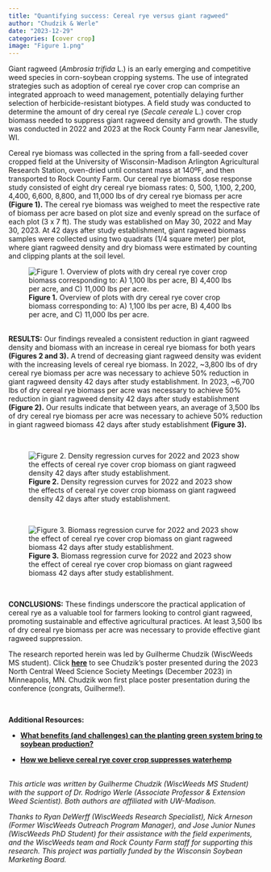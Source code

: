 ```yaml
---
title: "Quantifying success: Cereal rye versus giant ragweed"
author: "Chudzik & Werle"
date: "2023-12-29"
categories: [cover crop]
image: "Figure 1.png"
---
```


Giant ragweed (*Ambrosia trifida* L.) is an early emerging and competitive weed species in corn-soybean cropping systems. The use of integrated strategies such as adoption of cereal rye cover crop can comprise an integrated approach to weed management, potentially delaying further selection of herbicide-resistant biotypes. A field study was conducted to determine the amount of dry cereal rye (*Secale cereale* L.) cover crop biomass needed to suppress giant ragweed density and growth. The study was conducted in 2022 and 2023 at the Rock County Farm near Janesville, WI.

Cereal rye biomass was collected in the spring from a fall-seeded cover cropped field at the University of Wisconsin-Madison Arlington Agricultural Research Station, oven-dried until constant mass at 140ºF, and then transported to Rock County Farm. Our cereal rye biomass dose response study consisted of eight dry cereal rye biomass rates: 0, 500, 1,100, 2,200, 4,400, 6,600, 8,800, and 11,000 lbs of dry cereal rye biomass per acre **(Figure 1).** The cereal rye biomass was weighed to meet the respective rate of biomass per acre based on plot size and evenly spread on the surface of each plot (3 x 7 ft). The study was established on May 30, 2022 and May 30, 2023. At 42 days after study establishment, giant ragweed biomass samples were collected using two quadrats (1/4 square meter) per plot, where giant ragweed density and dry biomass were estimated by counting and clipping plants at the soil level.

![**Figure 1.** Overview of plots with dry cereal rye cover crop biomass corresponding to: A) 1,100 lbs per acre, B) 4,400 lbs per acre, and C) 11,000 lbs per acre.](Figure 1.png)

\
**RESULTS:** Our findings revealed a consistent reduction in giant ragweed density and biomass with an increase in cereal rye biomass for both years **(Figures 2 and 3).** A trend of decreasing giant ragweed density was evident with the increasing levels of cereal rye biomass. In 2022, \~3,800 lbs of dry cereal rye biomass per acre was necessary to achieve 50% reduction in giant ragweed density 42 days after study establishment. In 2023, \~6,700 lbs of dry cereal rye biomass per acre was necessary to achieve 50% reduction in giant ragweed density 42 days after study establishment **(Figure 2).** Our results indicate that between years, an average of 3,500 lbs of dry cereal rye biomass per acre was necessary to achieve 50% reduction in giant ragweed biomass 42 days after study establishment **(Figure 3).**

\

![**Figure 2.** Density regression curves for 2022 and 2023 show the effects of cereal rye cover crop biomass on giant ragweed density 42 days after study establishment.](Figure 2.png)

\

![**Figure 3.** Biomass regression curve for 2022 and 2023 show the effect of cereal rye cover crop biomass on giant ragweed biomass 42 days after study establishment.](Figure 3.png)

\

**CONCLUSIONS:** These findings underscore the practical application of cereal rye as a valuable tool for farmers looking to control giant ragweed, promoting sustainable and effective agricultural practices. At least 3,500 lbs of dry cereal rye biomass per acre was necessary to provide effective giant ragweed suppression.

The research reported herein was led by Guilherme Chudzik (WiscWeeds MS student). Click [**here**](GChudzik_NCWSS_Poster_2023.pdf) to see Chudzik's poster presented during the 2023 North Central Weed Science Society Meetings (December 2023) in Minneapolis, MN. Chudzik won first place poster presentation during the conference (congrats, Guilherme!).

\

**Additional Resources:**

-   [**What benefits (and challenges) can the planting green system bring to soybean production?**](https://wiscweeds.info/posts/2023soybeanplantinggreensystem/)

-   [**How we believe cereal rye cover crop suppresses waterhemp**](https://wiscweeds.info/posts/waterhempsuppressionwithcerealryecovercrop/)

\
*This article was written by Guilherme Chudzik (WiscWeeds MS Student) with the support of Dr. Rodrigo Werle (Associate Professor & Extension Weed Scientist). Both authors are affiliated with UW-Madison.*

*Thanks to Ryan DeWerff (WiscWeeds Research Specialist), Nick Arneson (Former WiscWeeds Outreach Program Manager), and Jose Junior Nunes (WiscWeeds PhD Student) for their assistance with the field experiments, and the WiscWeeds team and Rock County Farm staff for supporting this research. This project was partially funded by the Wisconsin Soybean Marketing Board.*
